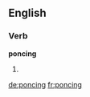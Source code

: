 ==English==

===Verb===
'''poncing'''

# {{third-person singular of|[[ponce]]}}

[[de:poncing]]
[[fr:poncing]]
